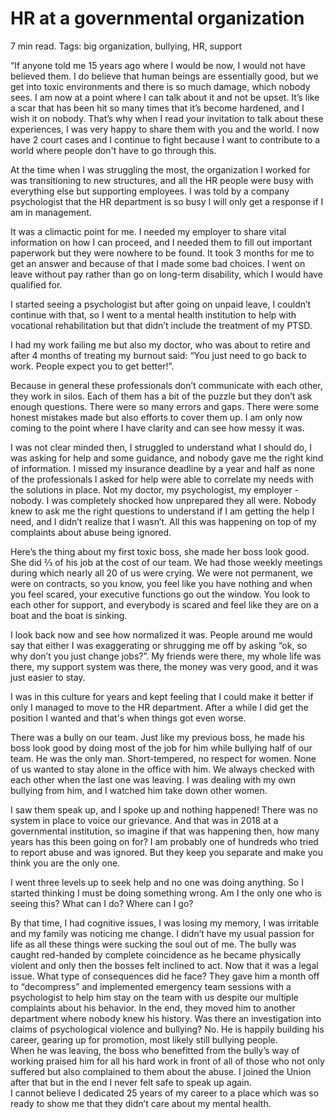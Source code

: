 # HR at a governmental organization

7 min read.
Tags: big organization, bullying, HR, support

“If anyone told me 15 years ago where I would be now, I would not have believed them. I do believe that human beings are essentially good, but we get into toxic environments and there is so much damage, which nobody sees. I am now at a point where I can talk about it and not be upset. It’s like a scar that has been hit so many times that it’s become hardened, and I wish it on nobody. That’s why when I read your invitation to talk about these experiences, I was very happy to share them with you and the world. I now have 2 court cases and I continue to fight because I want to contribute to a world where people don't have to go through this.

At the time when I was struggling the most, the organization I worked for was transitioning to new structures, and all the HR people were busy with everything else but supporting employees. I was told by a company psychologist that the HR department is so busy I will only get a response if I am in management.

It was a climactic point for me. I needed my employer to share vital information on how I can proceed, and I needed them to fill out important paperwork but they were nowhere to be found. It took 3 months for me to get an answer and because of that I made some bad choices. I went on leave without pay rather than go on long-term disability, which I would have qualified for.

I started seeing a psychologist but after going on unpaid leave, I couldn’t continue with that, so I went to a mental health institution to help with vocational rehabilitation but that didn’t include the treatment of my PTSD.

I had my work failing me but also my doctor, who was about to retire and after 4 months of treating my burnout said: “You just need to go back to work. People expect you to get better!”.

Because in general these professionals don’t communicate with each other, they work in silos. Each of them has a bit of the puzzle but they don’t ask enough questions. There were so many errors and gaps. There were some honest mistakes made but also efforts to cover them up. I am only now coming to the point where I have clarity and can see how messy it was.

I was not clear minded then, I struggled to understand what I should do, I was asking for help and some guidance, and nobody gave me the right kind of information. I missed my insurance deadline by a year and half as none of the professionals I asked for help were able to correlate my needs with the solutions in place. Not my doctor, my psychologist, my employer - nobody. I was completely shocked how unprepared they all were. Nobody knew to ask me the right questions to understand if I am getting the help I need, and I didn’t realize that I wasn’t. All this was happening on top of my complaints about abuse being ignored.

Here’s the thing about my first toxic boss, she made her boss look good. She did ⅔ of his job at the cost of our team. We had those weekly meetings during which nearly all 20 of us were crying. We were not permanent, we were on contracts, so you know, you feel like you have nothing and when you feel scared, your executive functions go out the window. You look to each other for support, and everybody is scared and feel like they are on a boat and the boat is sinking.

I look back now and see how normalized it was. People around me would say that either I was exaggerating or shrugging me off by asking “ok, so why don’t you just change jobs?”. My friends were there, my whole life was there, my support system was there, the money was very good, and it was just easier to stay.

I was in this culture for years and kept feeling that I could make it better if only I managed to move to the HR department. After a while I did get the position I wanted and that's when things got even worse.

There was a bully on our team. Just like my previous boss, he made his boss look good by doing most of the job for him while bullying half of our team. He was the only man. Short-tempered, no respect for women. None of us wanted to stay alone in the office with him. We always checked with each other when the last one was leaving. I was dealing with my own bullying from him, and I watched him take down other women.

I saw them speak up, and I spoke up and nothing happened! There was no system in place to voice our grievance. And that was in 2018 at a governmental institution, so imagine if that was happening then, how many years has this been going on for? I am probably one of hundreds who tried to report abuse and was ignored. But they keep you separate and make you think you are the only one.

I went three levels up to seek help and no one was doing anything. So I started thinking I must be doing something wrong. Am I the only one who is seeing this? What can I do? Where can I go?

By that time, I had cognitive issues, I was losing my memory, I was irritable and my family was noticing me change. I didn’t have my usual passion for life as all these things were sucking the soul out of me.
The bully was caught red-handed by complete coincidence as he became physically violent and only then the bosses felt inclined to act. Now that it was a legal issue. What type of consequences did he face? They gave him a month off to “decompress” and implemented emergency team sessions with a psychologist to help him stay on the team with us despite our multiple complaints about his behavior. In the end, they moved him to another department where nobody knew his history. Was there an investigation into claims of psychological violence and bullying? No. He is happily building his career, gearing up for promotion, most likely still bullying people.  
When he was leaving, the boss who benefitted from the bully’s way of working praised him for all his hard work in front of all of those who not only suffered but also complained to them about the abuse. I joined the Union after that but in the end I never felt safe to speak up again.  
I cannot believe I dedicated 25 years of my career to a place which was so ready to show me that they didn’t care about my mental health.
